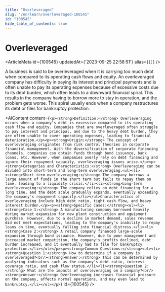 ```yaml
---
title: "Overleveraged"
slug: "/en/learn/overleveraged-100545"
id: "100545"
hide_table_of_contents: true
---
```



# Overleveraged

<ArticleMeta id={100545} updatedAt={'2023-09-25 22:58:51'} alias={`[]`} />
<div className='border-solid border-b border-t-0 my-4 border-[var(--ifm-color-gray-300)]' />

A business is said to be overleveraged when it is carrying too much debt when compared to its operating cash flows and equity. An overleveraged company has difficulty in paying its interest and principal payments and is often unable to pay its operating expenses because of excessive costs due to its debt burden, which often leads to a downward financial spiral. This results in the company having to borrow more to stay in operation, and the problem gets worse. This spiral usually ends when a company restructures its debt or files for bankruptcy protection.

<AIContent content={`<p><strong>Definition:</strong> Overleveraging occurs when a company's debt is excessive compared to its operating cash flow and equity. Companies that are overleveraged often struggle to pay interest and principal, and due to the heavy debt burden, they are often unable to cover operating expenses, leading to financial deterioration.</p><p><strong>Origin:</strong> The concept of overleveraging originates from risk control theories in corporate financial management. With the diversification of corporate financing channels, companies can obtain funds through bond issuance, bank loans, etc. However, when companies overly rely on debt financing and ignore their repayment capacity, overleveraging issues arise.</p><p><strong>Categories and Characteristics:</strong> Overleveraging can be divided into short-term and long-term overleveraging.<ul><li><strong>Short-term overleveraging:</strong> The company borrows a large amount of funds in the short term but fails to repay them on time, leading to a liquidity crisis.</li><li><strong>Long-term overleveraging:</strong> The company relies on debt financing for a long time, and the debt scale gradually expands, eventually exceeding the company's repayment capacity.</li></ul>Characteristics of overleveraging include high debt ratio, tight cash flow, and heavy interest burden.</p><p><strong>Specific Cases:</strong><ul><li><strong>Case 1:</strong> A manufacturing company borrowed heavily during market expansion for new plant construction and equipment purchase. However, due to a decline in market demand, sales revenue did not meet expectations, leading to the company's inability to repay loans on time, eventually falling into financial distress.</li><li><strong>Case 2:</strong> A retail company financed large-scale expansion through bond issuance. However, due to poor management and increased market competition, the company's profits declined, debt burden increased, and it eventually had to file for bankruptcy protection.</li></ul></p><p><strong>Common Questions:</strong><ul><li><strong>Question 1:</strong> How to determine if a company is overleveraged?<br/><strong>Answer:</strong> This can be determined by analyzing indicators such as the company's debt ratio, interest coverage ratio, and cash flow status.</li><li><strong>Question 2:</strong> What are the impacts of overleveraging on a company?<br/><strong>Answer:</strong> Overleveraging increases financial pressure on the company, affects normal operations, and may even lead to bankruptcy.</li></ul></p>`} id={100545} />
